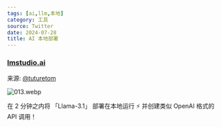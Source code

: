 ```yaml
---
tags: [ai,llm,本地]
category: 工具
source: Twitter
date: 2024-07-28
title: AI 本地部署
---
```


### [lmstudio.ai](https://lmstudio.ai/)

来源: [@tuturetom](https://x.com/tuturetom/status/1816105404562338082)

![013.webp](https://img.mengpeng.tech/i/2024/11/24/6742f9b6ec8c1.webp)

在 2 分钟之内将 「Llama-3.1」 部署在本地运行 ⚡️ 并创建类似 OpenAI 格式的 API 调用！
